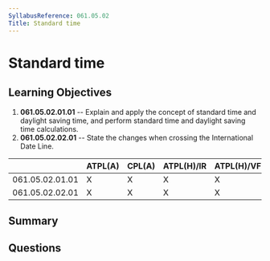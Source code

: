 ```yaml
---
SyllabusReference: 061.05.02
Title: Standard time
---
```


# Standard time

## Learning Objectives

1.  **061.05.02.01.01** -- Explain and apply the concept of standard time and
    daylight saving time, and perform standard time and daylight saving time
    calculations.
2.  **061.05.02.02.01** -- State the changes when crossing the International Date
    Line.

|                 | ATPL(A) | CPL(A) | ATPL(H)/IR | ATPL(H)/VFR | CPL(H) | IR | CBIR(A) |
| --------------- | ------- | ------ | ---------- | ----------- | ------ | -- | ------- |
| 061.05.02.01.01 | X       | X      | X          | X           | X      |    |         |
| 061.05.02.02.01 | X       | X      | X          | X           | X      |    |         |

## Summary

## Questions
